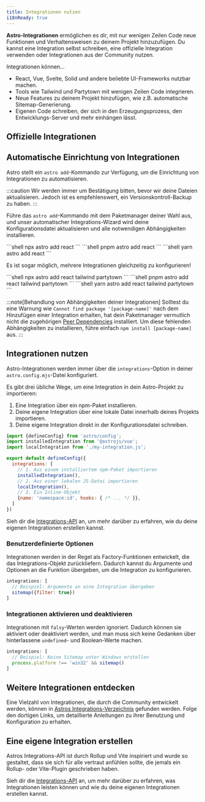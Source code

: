 ```yaml
---
title: Integrationen nutzen
i18nReady: true
---
```




**Astro-Integrationen** ermöglichen es dir, mit nur wenigen Zeilen Code neue Funktionen und Verhaltensweisen zu deinem Projekt hinzuzufügen. Du kannst eine Integration selbst schreiben, eine offizielle Integration verwenden oder Integrationen aus der Community nutzen.

Integrationen können…

- React, Vue, Svelte, Solid und andere beliebte UI-Frameworks nutzbar machen.
- Tools wie Tailwind und Partytown mit wenigen Zeilen Code integrieren.
- Neue Features zu deinem Projekt hinzufügen, wie z.B. automatische Sitemap-Generierung.
- Eigenen Code schreiben, der sich in den Erzeugungsprozess, den Entwicklungs-Server und mehr einhängen lässt.

## Offizielle Integrationen

<IntegrationsNav />

## Automatische Einrichtung von Integrationen

Astro stellt ein `astro add`-Kommando zur Verfügung, um die Einrichtung von Integrationen zu automatisieren.

:::caution
Wir werden immer um Bestätigung bitten, bevor wir deine Dateien aktualisieren. Jedoch ist es empfehlenswert, ein Versionskontroll-Backup zu haben.
:::

Führe das `astro add`-Kommando mit dem Paketmanager deiner Wahl aus, und unser automatischer Integrations-Wizard wird deine Konfigurationsdatei aktualisieren und alle notwendigen Abhängigkeiten installieren.

<PackageManagerTabs>
  <Fragment slot="npm">
  ```shell
  npx astro add react
  ```
  </Fragment>
  <Fragment slot="pnpm">
  ```shell
  pnpm astro add react
  ```
  </Fragment>
  <Fragment slot="yarn">
  ```shell
  yarn astro add react
  ```
  </Fragment>
</PackageManagerTabs>

Es ist sogar möglich, mehrere Integrationen gleichzeitig zu konfigurieren!

<PackageManagerTabs>
  <Fragment slot="npm">
  ```shell
  npx astro add react tailwind partytown
  ```
  </Fragment>
  <Fragment slot="pnpm">
  ```shell
  pnpm astro add react tailwind partytown
  ```
  </Fragment>
  <Fragment slot="yarn">
  ```shell
  yarn astro add react tailwind partytown
  ```
  </Fragment>
</PackageManagerTabs>

:::note[Behandlung von Abhängigkeiten deiner Integrationen]
Solltest du eine Warnung wie `Cannot find package '[package-name]'` nach dem Hinzufügen einer Integration erhalten, hat dein Paketmanager vermutlich nicht die zugehörigen [Peer Dependencies](https://nodejs.org/en/blog/npm/peer-dependencies/) installiert. Um diese fehlenden Abhängigkeiten zu installieren, führe einfach `npm install [package-name]` aus.
:::

## Integrationen nutzen

Astro-Integrationen werden immer über die `integrations`-Option in deiner `astro.config.mjs`-Datei konfiguriert.

Es gibt drei übliche Wege, um eine Integration in dein Astro-Projekt zu importieren:
1. Eine Integration über ein npm-Paket installieren.
2. Deine eigene Integration über eine lokale Datei innerhalb deines Projekts importieren. 
3. Deine eigene Integration direkt in der Konfigurationsdatei schreiben.

```js title="astro.config.mjs"
import {defineConfig} from 'astro/config';
import installedIntegration from '@astrojs/vue';
import localIntegration from './my-integration.js';

export default defineConfig({
  integrations: [
    // 1. Aus einem installiertem npm-Paket importieren
    installedIntegration(),
    // 2. Aus einer lokalen JS-Datei importieren
    localIntegration(),
    // 3. Ein Inline-Objekt
    {name: 'namespace:id', hooks: { /* ... */ }},
  ]
})
```

Sieh dir die [Integrations-API](/de/reference/integrations-reference/) an, um mehr darüber zu erfahren, wie du deine eigenen Integrationen erstellen kannst.

### Benutzerdefinierte Optionen

Integrationen werden in der Regel als Factory-Funktionen entwickelt, die das Integrations-Objekt zurückliefern. Dadurch kannst du Argumente und Optionen an die Funktion übergeben, um die Integration zu konfigurieren.

```js
integrations: [
  // Beispiel: Argumente an eine Integration übergeben
  sitemap({filter: true})
]
```

### Integrationen aktivieren und deaktivieren

Integrationen mit `falsy`-Werten werden ignoriert. Dadurch können sie aktiviert oder deaktiviert werden, und man muss sich keine Gedanken über hinterlassene `undefined`- und Boolean-Werte machen.

```js
integrations: [
  // Beispiel: Keine Sitemap unter Windows erstellen
  process.platform !== 'win32' && sitemap()
]
```

## Weitere Integrationen entdecken

Eine Vielzahl von Integrationen, die durch die Community entwickelt werden, können in [Astros Integrations-Verzeichnis](https://astro.build/integrations/) gefunden werden. Folge den dortigen Links, um detaillierte Anleitungen zu ihrer Benutzung und Konfiguration zu erhalten.

## Eine eigene Integration erstellen

Astros Integrations-API ist durch Rollup und Vite inspiriert und wurde so gestaltet, dass sie sich für alle vertraut anfühlen sollte, die jemals ein Rollup- oder Vite-Plugin geschrieben haben.

Sieh dir die [Integrations-API](/de/reference/integrations-reference/) an, um mehr darüber zu erfahren, was Integrationen leisten können und wie du deine eigenen Integrationen erstellen kannst.
